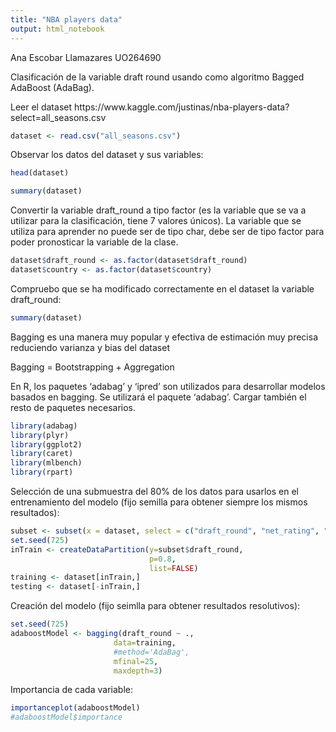 ```yaml
---
title: "NBA players data"
output: html_notebook
---
```


Ana Escobar Llamazares UO264690

Clasificación de la variable draft round usando como algoritmo Bagged AdaBoost (AdaBag).


Leer el dataset https://www.kaggle.com/justinas/nba-players-data?select=all_seasons.csv
```r
dataset <- read.csv("all_seasons.csv")
```


Observar los datos del dataset y sus variables:
```r
head(dataset)
```
```r
summary(dataset)
```


Convertir la variable draft_round a tipo factor (es la variable que se va a
utilizar para la clasificación, tiene 7 valores únicos).
La variable que se utiliza para aprender no puede ser de tipo char, debe ser de
tipo factor para poder pronosticar la variable de la clase.
```r
dataset$draft_round <- as.factor(dataset$draft_round)
dataset$country <- as.factor(dataset$country)
```


Compruebo que se ha modificado correctamente en el dataset la variable draft_round:
```r
summary(dataset)
```

Bagging es una manera muy popular y efectiva de estimación muy precisa reduciendo varianza y bias del dataset

Bagging = Bootstrapping + Aggregation

En R, los paquetes 'adabag' y 'ipred' son utilizados para desarrollar modelos basados en bagging. Se utilizará el paquete 'adabag'. Cargar también el resto de paquetes necesarios.
```r
library(adabag)
library(plyr)
library(ggplot2)
library(caret)
library(mlbench)
library(rpart)
```

Selección de una submuestra del 80% de los datos para usarlos en el entrenamiento del modelo (fijo semilla para obtener siempre los mismos resultados):
```r
subset <- subset(x = dataset, select = c("draft_round", "net_rating", "age", "country"))
set.seed(725)
inTrain <- createDataPartition(y=subset$draft_round, 
                               p=0.8, 
                               list=FALSE)
training <- dataset[inTrain,]
testing <- dataset[-inTrain,]
```


Creación del modelo (fijo seimlla para obtener resultados resolutivos):
```r
set.seed(725)
adaboostModel <- bagging(draft_round ~ ., 
                       data=training,
                       #method='AdaBag',
                       mfinal=25,
                       maxdepth=3)
```

Importancia de cada variable:
```r
importanceplot(adaboostModel)
#adaboostModel$importance
```












